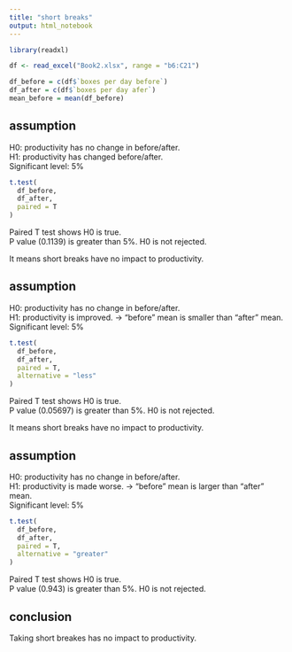 ---
title: "short breaks"
output: html_notebook
---

```{r setup}
library(readxl)

df <- read_excel("Book2.xlsx", range = "b6:C21")

df_before = c(df$`boxes per day before`)
df_after = c(df$`boxes per day afer`)
mean_before = mean(df_before)
```

## assumption
H0: productivity has no change in before/after.  
H1: productivity has changed before/after.  
Significant level: 5%

```{r}
t.test(
  df_before,
  df_after,
  paired = T
)
```
Paired T test shows H0 is true.  
P value (0.1139) is greater than 5%.  H0 is not rejected.  

It means short breaks have no impact to productivity.

## assumption
H0: productivity has no change in before/after.  
H1: productivity is improved. -> "before" mean is smaller than "after" mean.  
Significant level: 5%

```{r}
t.test(
  df_before,
  df_after,
  paired = T,
  alternative = "less"
)
```
Paired T test shows H0 is true.  
P value (0.05697) is greater than 5%.  H0 is not rejected.  

It means short breaks have no impact to productivity.

## assumption
H0: productivity has no change in before/after.  
H1: productivity is made worse. -> "before" mean is larger than "after" mean.  
Significant level: 5%

```{r}
t.test(
  df_before,
  df_after,
  paired = T,
  alternative = "greater"
)
```
Paired T test shows H0 is true.  
P value (0.943) is greater than 5%.  H0 is not rejected.  

## conclusion
Taking short breakes has no impact to productivity.